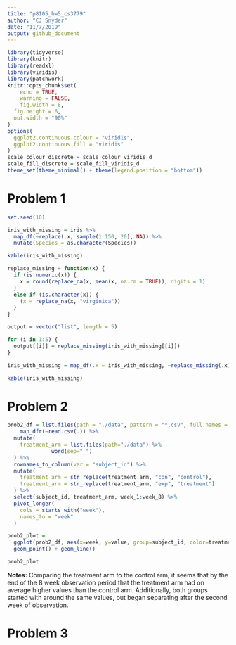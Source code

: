 ```yaml
---
title: "p8105_hw5_cs3779"
author: "CJ Snyder"
date: "11/7/2019"
output: github_document
---
```


```r
library(tidyverse)
library(knitr)
library(readxl)
library(viridis)
library(patchwork)
knitr::opts_chunk$set(
	echo = TRUE,
	warning = FALSE,
	fig.width = 8, 
  fig.height = 6,
  out.width = "90%"
)
options(
  ggplot2.continuous.colour = "viridis",
  ggplot2.continuous.fill = "viridis"
)
scale_colour_discrete = scale_colour_viridis_d
scale_fill_discrete = scale_fill_viridis_d
theme_set(theme_minimal() + theme(legend.position = "bottom"))
```

# **Problem 1**
```r
set.seed(10)

iris_with_missing = iris %>% 
  map_df(~replace(.x, sample(1:150, 20), NA)) %>%
  mutate(Species = as.character(Species))

kable(iris_with_missing)

replace_missing = function(x) {
  if (is.numeric(x)) {
    x = round(replace_na(x, mean(x, na.rm = TRUE)), digits = 1)
  }
  else if (is.character(x)) {
    (x = replace_na(x, "virginica"))
  }
}

output = vector("list", length = 5)

for (i in 1:5) {
  output[[i]] = replace_missing(iris_with_missing[[i]])
}

iris_with_missing = map_df(.x = iris_with_missing, ~replace_missing(.x))

kable(iris_with_missing)
```


# **Problem 2**
```r
prob2_df = list.files(path = "./data", pattern = "*.csv", full.names = T) %>% 
    map_dfr(~read.csv(.)) %>% 
  mutate(
    treatment_arm = list.files(path="./data") %>% 
              word(sep="_")
  ) %>% 
  rownames_to_column(var = "subject_id") %>%
  mutate(
    treatment_arm = str_replace(treatment_arm, "con", "control"),
    treatment_arm = str_replace(treatment_arm, "exp", "treatment")
  ) %>% 
  select(subject_id, treatment_arm, week_1:week_8) %>%
  pivot_longer(
    cols = starts_with("week"),
    names_to = "week"
  )

prob2_plot = 
  ggplot(prob2_df, aes(x=week, y=value, group=subject_id, color=treatment_arm)) +
  geom_point() + geom_line()

prob2_plot
```

**Notes:** Comparing the treatment arm to the control arm, it seems that by the end of the 8 week observation period that the treatment arm had on average higher values than the control arm. Additionally, both groups started with around the same values, but began separating after the second week of observation.

# **Problem 3**
```r

```













